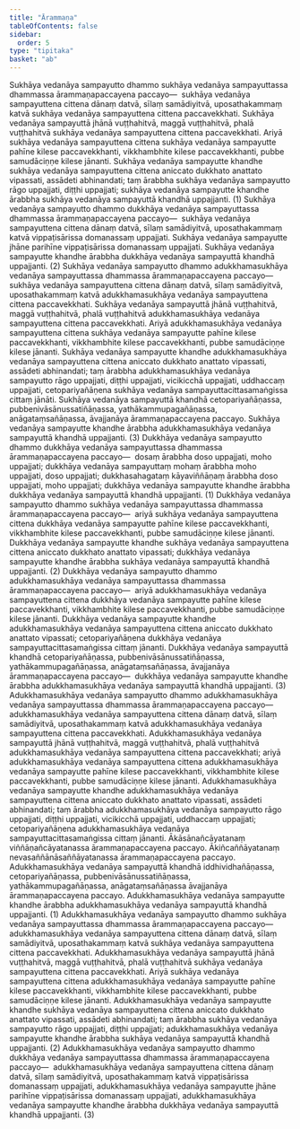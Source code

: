 ```yaml
---
title: "Ārammaṇa"
tableOfContents: false
sidebar:
  order: 5
type: "tipitaka"
basket: "ab"
---
```



<DynamicBreadcrumb />

<Division number="39">

<Paragraph number="1883">
Sukhāya vedanāya sampayutto dhammo sukhāya vedanāya sampayuttassa dhammassa ārammaṇapaccayena paccayo—  sukhāya vedanāya sampayuttena cittena dānaṃ datvā, sīlaṃ samādiyitvā, uposathakammaṃ katvā sukhāya vedanāya sampayuttena cittena paccavekkhati. Sukhāya vedanāya sampayuttā jhānā vuṭṭhahitvā, maggā vuṭṭhahitvā, phalā vuṭṭhahitvā sukhāya vedanāya sampayuttena cittena paccavekkhati. Ariyā sukhāya vedanāya sampayuttena cittena sukhāya vedanāya sampayutte pahīne kilese paccavekkhanti, vikkhambhite kilese paccavekkhanti, pubbe samudāciṇṇe kilese jānanti. Sukhāya vedanāya sampayutte khandhe sukhāya vedanāya sampayuttena cittena aniccato dukkhato anattato vipassati, assādeti abhinandati; taṃ ārabbha sukhāya vedanāya sampayutto rāgo uppajjati, diṭṭhi uppajjati; sukhāya vedanāya sampayutte khandhe ārabbha sukhāya vedanāya sampayuttā khandhā uppajjanti. (1)
</Paragraph>

<Paragraph number="1884">
Sukhāya vedanāya sampayutto dhammo dukkhāya vedanāya sampayuttassa dhammassa ārammaṇapaccayena paccayo—  sukhāya vedanāya sampayuttena cittena dānaṃ datvā, sīlaṃ samādiyitvā, uposathakammaṃ katvā vippaṭisārissa domanassaṃ uppajjati. Sukhāya vedanāya sampayutte jhāne parihīne vippaṭisārissa domanassaṃ uppajjati. Sukhāya vedanāya sampayutte khandhe ārabbha dukkhāya vedanāya sampayuttā khandhā uppajjanti. (2)
</Paragraph>

<Paragraph number="1885">
Sukhāya vedanāya sampayutto dhammo adukkhamasukhāya vedanāya sampayuttassa dhammassa ārammaṇapaccayena paccayo—  sukhāya vedanāya sampayuttena cittena dānaṃ datvā, sīlaṃ samādiyitvā, uposathakammaṃ katvā adukkhamasukhāya vedanāya sampayuttena cittena paccavekkhati. Sukhāya vedanāya sampayuttā jhānā vuṭṭhahitvā, maggā vuṭṭhahitvā, phalā vuṭṭhahitvā adukkhamasukhāya vedanāya sampayuttena cittena paccavekkhati. Ariyā adukkhamasukhāya vedanāya sampayuttena cittena sukhāya vedanāya sampayutte pahīne kilese paccavekkhanti, vikkhambhite kilese paccavekkhanti, pubbe samudāciṇṇe kilese jānanti. Sukhāya vedanāya sampayutte khandhe adukkhamasukhāya vedanāya sampayuttena cittena aniccato dukkhato anattato vipassati, assādeti abhinandati; taṃ ārabbha adukkhamasukhāya vedanāya sampayutto rāgo uppajjati, diṭṭhi uppajjati, vicikicchā uppajjati, uddhaccaṃ uppajjati, cetopariyañāṇena sukhāya vedanāya sampayuttacittasamaṅgissa cittaṃ jānāti. Sukhāya vedanāya sampayuttā khandhā cetopariyañāṇassa, pubbenivāsānussatiñāṇassa, yathākammupagañāṇassa, anāgataṃsañāṇassa, āvajjanāya ārammaṇapaccayena paccayo. Sukhāya vedanāya sampayutte khandhe ārabbha adukkhamasukhāya vedanāya sampayuttā khandhā uppajjanti. (3)
</Paragraph>

</Division>
<Division number="40">

<Paragraph number="1886">
Dukkhāya vedanāya sampayutto dhammo dukkhāya vedanāya sampayuttassa dhammassa ārammaṇapaccayena paccayo—  dosaṃ ārabbha doso uppajjati, moho uppajjati; dukkhāya vedanāya sampayuttaṃ mohaṃ ārabbha moho uppajjati, doso uppajjati; dukkhasahagataṃ kāyaviññāṇaṃ ārabbha doso uppajjati, moho uppajjati; dukkhāya vedanāya sampayutte khandhe ārabbha dukkhāya vedanāya sampayuttā khandhā uppajjanti. (1)
</Paragraph>

<Paragraph number="1887">
Dukkhāya vedanāya sampayutto dhammo sukhāya vedanāya sampayuttassa dhammassa ārammaṇapaccayena paccayo—  ariyā sukhāya vedanāya sampayuttena cittena dukkhāya vedanāya sampayutte pahīne kilese paccavekkhanti, vikkhambhite kilese paccavekkhanti, pubbe samudāciṇṇe kilese jānanti. Dukkhāya vedanāya sampayutte khandhe sukhāya vedanāya sampayuttena cittena aniccato dukkhato anattato vipassati; dukkhāya vedanāya sampayutte khandhe ārabbha sukhāya vedanāya sampayuttā khandhā uppajjanti. (2)
</Paragraph>

<Paragraph number="1888">
Dukkhāya vedanāya sampayutto dhammo adukkhamasukhāya vedanāya sampayuttassa dhammassa ārammaṇapaccayena paccayo—  ariyā adukkhamasukhāya vedanāya sampayuttena cittena dukkhāya vedanāya sampayutte pahīne kilese paccavekkhanti, vikkhambhite kilese paccavekkhanti, pubbe samudāciṇṇe kilese jānanti. Dukkhāya vedanāya sampayutte khandhe adukkhamasukhāya vedanāya sampayuttena cittena aniccato dukkhato anattato vipassati; cetopariyañāṇena dukkhāya vedanāya sampayuttacittasamaṅgissa cittaṃ jānanti. Dukkhāya vedanāya sampayuttā khandhā cetopariyañāṇassa, pubbenivāsānussatiñāṇassa, yathākammupagañāṇassa, anāgataṃsañāṇassa, āvajjanāya ārammaṇapaccayena paccayo—  dukkhāya vedanāya sampayutte khandhe ārabbha adukkhamasukhāya vedanāya sampayuttā khandhā uppajjanti. (3)
</Paragraph>

</Division>
<Division number="41">

<Paragraph number="1889">
Adukkhamasukhāya vedanāya sampayutto dhammo adukkhamasukhāya vedanāya sampayuttassa dhammassa ārammaṇapaccayena paccayo—  adukkhamasukhāya vedanāya sampayuttena cittena dānaṃ datvā, sīlaṃ samādiyitvā, uposathakammaṃ katvā adukkhamasukhāya vedanāya sampayuttena cittena paccavekkhati. Adukkhamasukhāya vedanāya sampayuttā jhānā vuṭṭhahitvā, maggā vuṭṭhahitvā, phalā vuṭṭhahitvā adukkhamasukhāya vedanāya sampayuttena cittena paccavekkhati; ariyā adukkhamasukhāya vedanāya sampayuttena cittena adukkhamasukhāya vedanāya sampayutte pahīne kilese paccavekkhanti, vikkhambhite kilese paccavekkhanti, pubbe samudāciṇṇe kilese jānanti. Adukkhamasukhāya vedanāya sampayutte khandhe adukkhamasukhāya vedanāya sampayuttena cittena aniccato dukkhato anattato vipassati, assādeti abhinandati; taṃ ārabbha adukkhamasukhāya vedanāya sampayutto rāgo uppajjati, diṭṭhi uppajjati, vicikicchā uppajjati, uddhaccaṃ uppajjati; cetopariyañāṇena adukkhamasukhāya vedanāya sampayuttacittasamaṅgissa cittaṃ jānanti. Ākāsānañcāyatanaṃ viññāṇañcāyatanassa ārammaṇapaccayena paccayo. Ākiñcaññāyatanaṃ nevasaññānāsaññāyatanassa ārammaṇapaccayena paccayo. Adukkhamasukhāya vedanāya sampayuttā khandhā iddhividhañāṇassa, cetopariyañāṇassa, pubbenivāsānussatiñāṇassa, yathākammupagañāṇassa, anāgataṃsañāṇassa āvajjanāya ārammaṇapaccayena paccayo. Adukkhamasukhāya vedanāya sampayutte khandhe ārabbha adukkhamasukhāya vedanāya sampayuttā khandhā uppajjanti. (1)
</Paragraph>

<Paragraph number="1890">
Adukkhamasukhāya vedanāya sampayutto dhammo sukhāya vedanāya sampayuttassa dhammassa ārammaṇapaccayena paccayo—  adukkhamasukhāya vedanāya sampayuttena cittena dānaṃ datvā, sīlaṃ samādiyitvā, uposathakammaṃ katvā sukhāya vedanāya sampayuttena cittena paccavekkhati. Adukkhamasukhāya vedanāya sampayuttā jhānā vuṭṭhahitvā, maggā vuṭṭhahitvā, phalā vuṭṭhahitvā sukhāya vedanāya sampayuttena cittena paccavekkhati. Ariyā sukhāya vedanāya sampayuttena cittena adukkhamasukhāya vedanāya sampayutte pahīne kilese paccavekkhanti, vikkhambhite kilese paccavekkhanti, pubbe samudāciṇṇe kilese jānanti. Adukkhamasukhāya vedanāya sampayutte khandhe sukhāya vedanāya sampayuttena cittena aniccato dukkhato anattato vipassati, assādeti abhinandati; taṃ ārabbha sukhāya vedanāya sampayutto rāgo uppajjati, diṭṭhi uppajjati; adukkhamasukhāya vedanāya sampayutte khandhe ārabbha sukhāya vedanāya sampayuttā khandhā uppajjanti. (2)
</Paragraph>

<Paragraph number="1891">
Adukkhamasukhāya vedanāya sampayutto dhammo dukkhāya vedanāya sampayuttassa dhammassa ārammaṇapaccayena paccayo—  adukkhamasukhāya vedanāya sampayuttena cittena dānaṃ datvā, sīlaṃ samādiyitvā, uposathakammaṃ katvā vippaṭisārissa domanassaṃ uppajjati, adukkhamasukhāya vedanāya sampayutte jhāne parihīne vippaṭisārissa domanassaṃ uppajjati, adukkhamasukhāya vedanāya sampayutte khandhe ārabbha dukkhāya vedanāya sampayuttā khandhā uppajjanti. (3)
</Paragraph>
</Division>